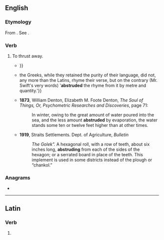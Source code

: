 ==English==

===Etymology===
{{root|en|ine-pro|*trewd-}}
From {{der|en|la|abstrūdō||push away, hide}}. See {{m|en|abstruse}}.

===Verb===
{{en-verb}}

#  {{tlb|en|obsolete|transitive}} To thrust away.
#* {{quote-book|en|year=1773|author=Thomas Patten|title=A Letter to the Right Honourable the Lord North, Chancellor of the University of Oxford, Concerning Subscription to the 39 Articles|page=27|passage=Thus it is with regard to the elementary substance of fire; dispensed, perhaps, to every thing corporeal, but hid deepest in those substances which are most densely compacted. It is intimately '''abstruded''' in what poetical licence terms the Veins of Flint; {{...}}}}
#* {{quote-book|en|year=1805|author=Tobias George Smollett|title=The Critical Review: Or, Annals of Literature|page=193|passage=.{{...}} the Greeks, while they retained the purity of their language, did not, any more than the Latins,  rhyme their verse, but on the contrary (Mr. Swift's very words) &#39;'''abstruded''' the rhyme from it by metre and quantity.'}}
#* '''1873''', William Denton, Elizabeth M. Foote Denton, ''The Soul of Things, Or, Psychometric Researches and Discoveries'', page 71:
#*: In winter, owing to the great amount of water poured into the sea, and the less amount '''abstruded''' by evaporation, the water stands some ten or twelve feet higher than at other times.
#* '''1919''', Straits Settlements. Dept. of Agriculture, ''Bulletin''
#*: ''The Golek".'' A hexagonal roll, with a row of teeth, about six inches long, '''abstruding''' from each of the sides of the hexagon; or a serrated board in place of the teeth. This implement is used in some districts instead of the plough or “chankol.”

===Anagrams===
* {{anagrams|en|a=abderstu|Dauberts|daubster|surbated}}

----

==Latin==

===Verb===
{{la-verb-form|abstrūde}}

# {{inflection of|la|abstrūdō||2|s|pres|actv|impr}}
